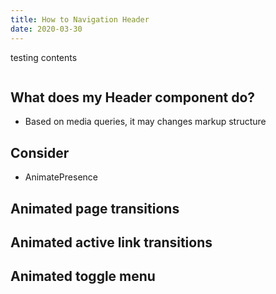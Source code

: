```yaml
---
title: How to Navigation Header
date: 2020-03-30
---
```


testing contents

```toc
```

## What does my Header component do?

* Based on media queries, it may changes markup structure

## Consider

* AnimatePresence

## Animated page transitions

## Animated active link transitions

## Animated toggle menu


